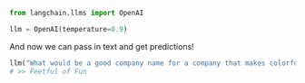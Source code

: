 ```python
from langchain.llms import OpenAI

llm = OpenAI(temperature=0.9)
```

And now we can pass in text and get predictions!

```python
llm("What would be a good company name for a company that makes colorful socks?")
# >> Feetful of Fun
```

